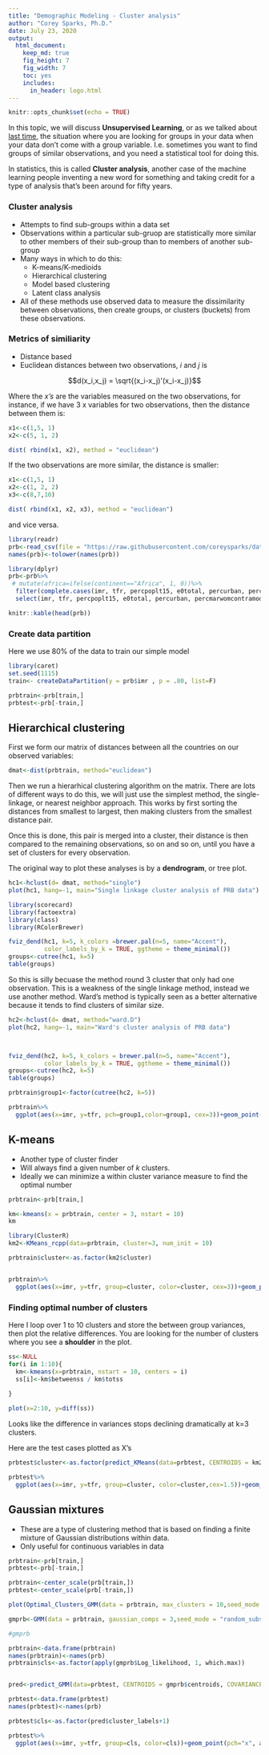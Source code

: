```yaml
---
title: "Demographic Modeling - Cluster analysis"
author: "Corey Sparks, Ph.D."
date: July 23, 2020
output:
  html_document:
    keep_md: true
    fig_height: 7
    fig_width: 7
    toc: yes
    includes:
      in_header: logo.html
---
```


```r
knitr::opts_chunk$set(echo = TRUE)
```

In this topic, we will discuss **Unsupervised Learning**, or as we talked about [last time](http://rpubs.com/corey_sparks/536994), the situation where you are looking for groups in your data when your data don't come with a group variable. I.e. sometimes you want to find groups of similar observations, and you need a statistical tool for doing this. 

In statistics, this is called **Cluster analysis**, another case of the machine learning people inventing a new word for something and taking credit for a type of analysis that's been around for fifty years. 

### Cluster analysis
- Attempts to find sub-groups within a data set
- Observations within a particular sub-gruop are statistically more similar to other members of their sub-group than to members of another sub-group
- Many ways in which to do this:
    - K-means/K-medioids
    - Hierarchical clustering
    - Model based clustering
    - Latent class analysis
- All of these methods use observed data to measure the dissimilarity between observations, then create groups, or clusters (buckets) from these observations. 

### Metrics of similiarity 
- Distance based
- Euclidean distances between two observations, *i* and *j* is

$$d(x_i,x_j) = \sqrt{(x_i-x_j)'(x_i-x_j)}$$

Where the *x's* are the variables measured on the two observations, for instance, if we have 3 x variables for two observations, then the distance between them is:

```r

x1<-c(1,5, 1)
x2<-c(5, 1, 2)

dist( rbind(x1, x2), method = "euclidean")

```

If the two observations are more similar, the distance is smaller:

```r

x1<-c(1,5, 1)
x2<-c(1, 2, 2)
x3<-c(8,7,10)

dist( rbind(x1, x2, x3), method = "euclidean")

```

and vice versa. 

```r
library(readr)
prb<-read_csv(file = "https://raw.githubusercontent.com/coreysparks/data/master/PRB2008_All.csv", col_types = read_rds(url("https://raw.githubusercontent.com/coreysparks/r_courses/master/prbspec.rds")))
names(prb)<-tolower(names(prb))

library(dplyr)
prb<-prb%>%
 # mutate(africa=ifelse(continent=="Africa", 1, 0))%>%
  filter(complete.cases(imr, tfr, percpoplt15, e0total, percurban, percmarwomcontramodern))%>%
  select(imr, tfr, percpoplt15, e0total, percurban, percmarwomcontramodern)

```

```r

knitr::kable(head(prb))
```


### Create data partition 
Here we use 80% of the data to train our simple model
```r
library(caret)
set.seed(1115)
train<- createDataPartition(y = prb$imr , p = .80, list=F)

prbtrain<-prb[train,]
prbtest<-prb[-train,]

```

## Hierarchical clustering

First we form our matrix of distances between all the countries on our observed variables:
```r
dmat<-dist(prbtrain, method="euclidean")

```

Then we run a hierarhical clustering algorithm on the matrix. There are lots of different ways to do this, we will just use the simplest method, the single-linkage, or nearest neighbor approach. This works by first sorting the distances from smallest to largest, then making clusters from the smallest distance pair. 

Once this is done, this pair is merged into a cluster, their distance is then compared to the remaining observations, so on and so on, until you have a set of clusters for every observation. 

The original way to plot these analyses is by a **dendrogram**, or tree plot. 

```r
hc1<-hclust(d= dmat, method="single")
plot(hc1, hang=-1, main="Single linkage cluster analysis of PRB data")

library(scorecard)
library(factoextra)
library(class)
library(RColorBrewer)

fviz_dend(hc1, k=5, k_colors =brewer.pal(n=5, name="Accent"),
          color_labels_by_k = TRUE, ggtheme = theme_minimal())
groups<-cutree(hc1, k=5)
table(groups)

```

So this is silly becuase the method round 3 cluster that only had one observation. This is a weakness of the single linkage method, instead we use another method. Ward's method is typically seen as a better alternative because it tends to find clusters of similar size.

```r
hc2<-hclust(d= dmat, method="ward.D")
plot(hc2, hang=-1, main="Ward's cluster analysis of PRB data")



fviz_dend(hc2, k=5, k_colors = brewer.pal(n=5, name="Accent"),
          color_labels_by_k = TRUE, ggtheme = theme_minimal())
groups<-cutree(hc2, k=5)
table(groups)

```

```r
prbtrain$group1<-factor(cutree(hc2, k=5))

prbtrain%>%
  ggplot(aes(x=imr, y=tfr, pch=group1,color=group1, cex=3))+geom_point()

```

## K-means

- Another type of cluster finder
- Will always find a given number of *k* clusters.
- Ideally we can minimize a within cluster variance measure to find the optimal number

```r
prbtrain<-prb[train,]

km<-kmeans(x = prbtrain, center = 3, nstart = 10)
km

library(ClusterR)
km2<-KMeans_rcpp(data=prbtrain, cluster=3, num_init = 10)

prbtrain$cluster<-as.factor(km2$cluster)


prbtrain%>%
  ggplot(aes(x=imr, y=tfr, group=cluster, color=cluster, cex=3))+geom_point()

```

### Finding optimal number of clusters

Here I loop over 1 to 10 clusters and store the between group variances, then plot the relative differences. You are looking for the number of clusters where you see a **shoulder** in the plot.

```r
ss<-NULL
for(i in 1:10){
  km<-kmeans(x=prbtrain, nstart = 10, centers = i)
  ss[i]<-km$betweenss / km$totss
  
}

plot(x=2:10, y=diff(ss))


```

Looks like the difference in variances stops declining dramatically at k=3 clusters. 


Here are the test cases plotted as X's

```r

prbtest$cluster<-as.factor(predict_KMeans(data=prbtest, CENTROIDS = km2$centroids))

prbtest%>%
  ggplot(aes(x=imr, y=tfr, group=cluster, color=cluster,cex=1.5))+geom_point(aes(cex=2.5) ,pch="x")+geom_point(data=prbtrain, aes(x=imr, y=tfr, group=cluster, color=cluster))


```

## Gaussian mixtures
- These are a type of clustering method that is based on finding a finite mixture of Gaussian distributions within data. 
- Only useful for continuous variables in data


```r

prbtrain<-prb[train,]
prbtest<-prb[-train,]

prbtrain<-center_scale(prb[train,])
prbtest<-center_scale(prb[-train,])

plot(Optimal_Clusters_GMM(data = prbtrain, max_clusters = 10,seed_mode = "random_subset", km_iter = 20, em_iter = 20))

gmprb<-GMM(data = prbtrain, gaussian_comps = 3,seed_mode = "random_subset", km_iter = 10, em_iter = 10)

#gmprb
```

```r
prbtrain<-data.frame(prbtrain)
names(prbtrain)<-names(prb)
prbtrain$cls<-as.factor(apply(gmprb$Log_likelihood, 1, which.max))


pred<-predict_GMM(data=prbtest, CENTROIDS = gmprb$centroids, COVARIANCE = gmprb$covariance_matrices, WEIGHTS = gmprb$weights)

prbtest<-data.frame(prbtest)
names(prbtest)<-names(prb)

prbtest$cls<-as.factor(pred$cluster_labels+1)

prbtest%>%
  ggplot(aes(x=imr, y=tfr, group=cls, color=cls))+geom_point(pch="x", aes(cex=2.5) )+geom_point(data=prbtrain, aes(x=imr, y=tfr, group=cls, color=cls))

```
